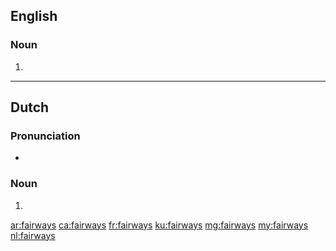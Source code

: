 ==English==

===Noun===
{{head|en|noun plural form}}

# {{plural of|fairway|lang=en}}

----

==Dutch==

===Pronunciation===
* {{audio|Nl-fairways.ogg|Audio|lang=nl}}

===Noun===
{{head|nl|noun plural form}}

# {{nl-noun form of|pl|fairway}}

[[ar:fairways]]
[[ca:fairways]]
[[fr:fairways]]
[[ku:fairways]]
[[mg:fairways]]
[[my:fairways]]
[[nl:fairways]]